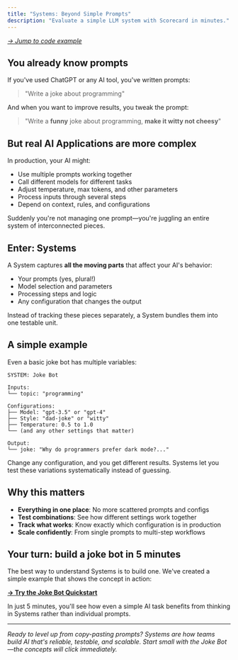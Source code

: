 ```yaml
---
title: "Systems: Beyond Simple Prompts"
description: "Evaluate a simple LLM system with Scorecard in minutes."
---
```


_[→ Jump to code example](https://github.com/scorecard-ai/scorecard-examples/tree/main/nodejs-jokebot)_

## You already know prompts

If you've used ChatGPT or any AI tool, you've written prompts:

> "Write a joke about programming"

And when you want to improve results, you tweak the prompt:

> "Write a **funny** joke about programming, **make it witty not cheesy**"

## But real AI Applications are more complex

In production, your AI might:

- Use multiple prompts working together
- Call different models for different tasks
- Adjust temperature, max tokens, and other parameters
- Process inputs through several steps
- Depend on context, rules, and configurations

Suddenly you're not managing one prompt—you're juggling an entire system of interconnected pieces.

## Enter: Systems

A System captures **all the moving parts** that affect your AI's behavior:

- Your prompts (yes, plural!)
- Model selection and parameters
- Processing steps and logic
- Any configuration that changes the output

Instead of tracking these pieces separately, a System bundles them into one testable unit.

## A simple example

Even a basic joke bot has multiple variables:

```
SYSTEM: Joke Bot

Inputs:
└── topic: "programming"

Configurations:
├── Model: "gpt-3.5" or "gpt-4"
├── Style: "dad-joke" or "witty"
├── Temperature: 0.5 to 1.0
└── (and any other settings that matter)

Output:
└── joke: "Why do programmers prefer dark mode?..."
```

Change any configuration, and you get different results. Systems let you test these variations systematically instead of guessing.

## Why this matters

- **Everything in one place**: No more scattered prompts and configs
- **Test combinations**: See how different settings work together
- **Track what works**: Know exactly which configuration is in production
- **Scale confidently**: From single prompts to multi-step workflows

## Your turn: build a joke bot in 5 minutes

The best way to understand Systems is to build one. We've created a simple example that shows the concept in action:

**[→ Try the Joke Bot Quickstart](https://github.com/scorecard-ai/scorecard-examples/tree/main/nodejs-jokebot)**

In just 5 minutes, you'll see how even a simple AI task benefits from thinking in Systems rather than individual prompts.

---

_Ready to level up from copy-pasting prompts? Systems are how teams build AI that's reliable, testable, and scalable. Start small with the Joke Bot—the concepts will click immediately._
